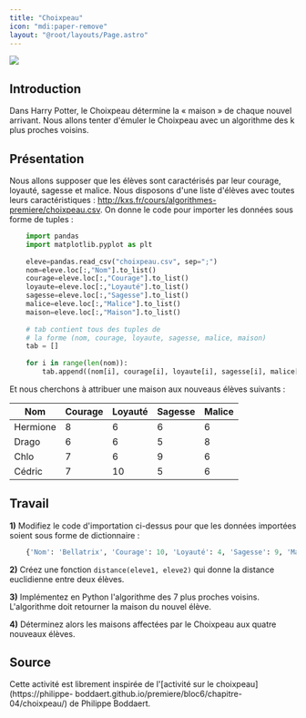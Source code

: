 ```yaml
---
title: "Choixpeau"
icon: "mdi:paper-remove"
layout: "@root/layouts/Page.astro"
---
```


![](img/choixpeau.png)

## Introduction

Dans Harry Potter, le Choixpeau détermine la « maison » de chaque nouvel
arrivant. Nous allons tenter d'émuler le Choixpeau avec un algorithme des k
plus proches voisins.

## Présentation

Nous allons supposer que les élèves sont caractérisés par leur courage,
loyauté, sagesse et malice. Nous disposons d'une liste d'élèves avec toutes
leurs caractéristiques : [http://kxs.fr/cours/algorithmes-
premiere/choixpeau.csv](/cours/algorithmes-premiere/choixpeau.csv). On donne
le code pour importer les données sous forme de tuples :

```py
    import pandas
    import matplotlib.pyplot as plt
    
    eleve=pandas.read_csv("choixpeau.csv", sep=";")
    nom=eleve.loc[:,"Nom"].to_list()
    courage=eleve.loc[:,"Courage"].to_list()
    loyaute=eleve.loc[:,"Loyauté"].to_list()
    sagesse=eleve.loc[:,"Sagesse"].to_list()
    malice=eleve.loc[:,"Malice"].to_list()
    maison=eleve.loc[:,"Maison"].to_list()
    
    # tab contient tous des tuples de
    # la forme (nom, courage, loyaute, sagesse, malice, maison)
    tab = []
    
    for i in range(len(nom)):
        tab.append((nom[i], courage[i], loyaute[i], sagesse[i], malice[i], maison[i]))
```

Et nous cherchons à attribuer une maison aux nouveaus élèves suivants :

Nom | Courage | Loyauté | Sagesse | Malice  
---|---|---|---|---  
Hermione  |  8  |  6  |  6  |  6   
Drago  |  6  |  6  |  5  |  8   
Chlo  |  7  |  6  |  9  |  6   
Cédric  |  7  |  10  |  5  |  6   
  
## Travail

**1)** Modifiez le code d'importation ci-dessus pour que les données importées
soient sous forme de dictionnaire :

```py
    {'Nom': 'Bellatrix', 'Courage': 10, 'Loyauté': 4, 'Sagesse': 9, 'Malice': 9, 'Maison': 'Serpentard'}
```

**2)** Créez une fonction `distance(eleve1, eleve2)` qui donne la distance
euclidienne entre deux élèves.

**3)** Implémentez en Python l'algorithme des 7 plus proches voisins.
L'algorithme doit retourner la maison du nouvel élève.

**4)** Déterminez alors les maisons affectées par le Choixpeau aux quatre
nouveaux élèves.

## Source

Cette activité est librement inspirée de l'[activité sur le
choixpeau](https://philippe-
boddaert.github.io/premiere/bloc6/chapitre-04/choixpeau/) de Philippe
Boddaert.